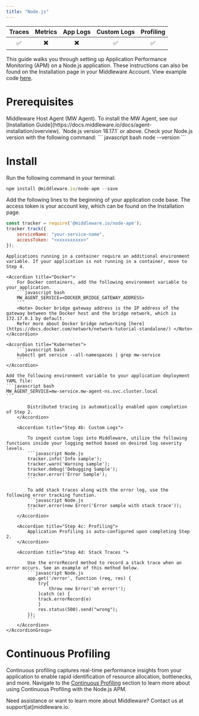 ```yaml
---
title: "Node.js"
---
```

<a target="_blank" href="https://www.npmjs.com/package/@middleware.io/node-apm">
    <span style={{
        background: "url(https://img.shields.io/npm/v/%40middleware.io%2Fnode-apm) no-repeat",
        width: "125px",
        height: "20px",
        display: "inline-block",
    }}/>
</a>

| Traces | Metrics | App Logs | Custom Logs | Profiling |
| :----: | :-----: | :------: | :---------: | :-------: |
| ✅ | ✖️ | ✖️ | ✅ | ✅ |

This guide walks you through setting up Application Performance Monitoring (APM) on a Node.js application. These instructions can also be found on the Installation page in your Middleware Account. View example code [here](https://github.com/middleware-labs/demo-apm/tree/master/nodejs).

# Prerequisites

<Steps>

  <Step title="MW Host Agent">
   Middleware Host Agent (MW Agent). To install the MW Agent, see our [Installation Guide](https://docs.middleware.io/docs/agent-installation/overview).
  
  </Step>

  <Step title="Node.js Version">
   `Node.js version 18.17.1` or above. Check your Node.js version with the following command:
    ``` javascript bash
    node --version
    ```

  </Step>

</Steps>

# Install

<Accordion title="Step 1: Install NPM Package">

Run the following command in your terminal: 

```javascript bash
npm install @middleware.io/node-apm --save
```
</Accordion>

<Accordion title="Step 2:  Initialize Tracker">

Add the following lines to the beginning of your application code base. The access token is your account key, which can be found on the Installation page.

```javascript Node.js
const tracker = require('@middleware.io/node-apm');
tracker.track({
    serviceName: "your-service-name",
    accessToken: "<xxxxxxxxxx>"
});
```
</Accordion>

<Accordion title="Step 3: Container Variables">
    
    Applications running in a container require an additional environment variable. If your application is not running in a container, move to Step 4. 

    <Accordion title="Docker">
        For Docker containers, add the following environment variable to your application.
        ```javascript bash
        MW_AGENT_SERVICE=<DOCKER_BRIDGE_GATEWAY_ADDRESS>
        ```
        <Note> Docker bridge gateway address is the IP address of the gateway between the Docker host and the bridge network, which is 172.17.0.1 by default. 
        Refer more about Docker bridge networking [here](https://docs.docker.com/network/network-tutorial-standalone/) </Note>
    </Accordion>

    <Accordion title="Kubernetes">
        ```javascript bash
        kubectl get service --all-namespaces | grep mw-service
        ```
    </Accordion>

    Add the following environment variable to your application deployment YAML file: 
    ```javascript bash
    MW_AGENT_SERVICE=mw-service.mw-agent-ns.svc.cluster.local
    ```
    
</Accordion>

<Accordion title="Step 4: Capture Application Data">
    <AccordionGroup>
        <Accordion title="Step 4a: Traces">
            
            Distributed tracing is automatically enabled upon completion of Step 2.
        </Accordion>

        <Accordion title="Step 4b: Custom Logs">
            
            To ingest custom logs into Middleware, utilize the following functions inside your logging method based on desired log severity levels.
            ```javascript Node.js
            tracker.info('Info sample');
            tracker.warn('Warning sample');
            tracker.debug('Debugging Sample');
            tracker.error('Error Sample');
            ```

            To add stack traces along with the error log, use the following error tracking function.
            ```javascript Node.js
            tracker.error(new Error('Error sample with stack trace'));
            ```
        </Accordion>

        <Accordion title="Step 4c: Profiling">            
            Application Profiling is auto-configured upon completing Step 2.
        </Accordion>

        <Accordion title="Step 4d: Stack Traces ">  
            
            Use the errorRecord method to record a stack trace when an error occurs. See an example of this method below. 
            ```javascript Node.js 
            app.get('/error', function (req, res) {
                try{
                    throw new Error('oh error!');
                }catch (e) {
                track.errorRecord(e)
                }
                res.status(500).send("wrong");
            }); 
            ```
        </Accordion>
    </AccordionGroup>
</Accordion>

# Continuous Profiling

Continuous profiling captures real-time performance insights from your application to enable rapid identification of resource allocation, bottlenecks, and more. Navigate to the [Continuous Profiling](https://docs.middleware.io/workflow/profiling#continuous-profiling) section to learn more about using Continuous Profiling with the Node.js APM.   


<Note> Need assistance or want to learn more about Middleware? Contact us at support[at]middleware.io. </Note>
